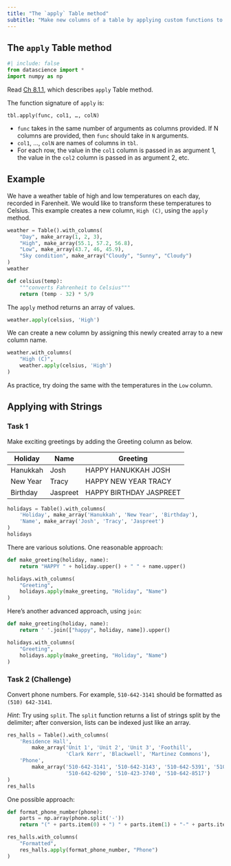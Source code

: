 ```yaml
---
title: "The `apply` Table method"
subtitle: "Make new columns of a table by applying custom functions to existing columns"
---
```


## The `apply` Table method
```python
#| include: false
from datascience import *
import numpy as np
```

::: {.callout-note title="Read _Inferential Thinking_"}
 Read [Ch 8.1.1](https://inferentialthinking.com/chapters/08/1/Applying_a_Function_to_a_Column.html#apply), which describes `apply` Table method.
:::

The function signature of `apply` is:

```
tbl.apply(func, col1, …, colN)
```

* `func` takes in the same number of arguments as columns provided. If N columns are provided, then `func` should take in `N` arguments.
* `col1`, ..., `colN` are names of columns in `tbl`.
* For each row, the value in the `col1` column is passed in as argument 1, the value in the `col2` column is passed in as argument 2, etc.

## Example

We have a weather table of high and low temperatures on each day, recorded in Farenheit. We would like to transform these temperatures to Celsius. This example creates a new column, `High (C)`, using the `apply` method.

```python
weather = Table().with_columns(
    "Day", make_array(1, 2, 3),
    "High", make_array(55.1, 57.2, 56.8),
    "Low", make_array(43.7, 46, 45.9),
    "Sky condition", make_array("Cloudy", "Sunny", "Cloudy")
)
weather
```

```python
def celsius(temp): 	
    """converts Fahrenheit to Celsius"""
    return (temp - 32) * 5/9
```

The `apply` method returns an array of values.
```python
weather.apply(celsius, 'High')
```

We can create a new column by assigning this newly created array to a new column name.

```python
weather.with_columns(
    "High (C)",
    weather.apply(celsius, 'High')
)
```

As practice, try doing the same with the temperatures in the `Low` column.

## Applying with Strings

### Task 1

Make exciting greetings by adding the Greeting column as below.

| Holiday | Name | Greeting |
| --- | --- | --- |
| Hanukkah | Josh |  HAPPY HANUKKAH JOSH |
| New Year | Tracy | HAPPY NEW YEAR TRACY |
| Birthday | Jaspreet | HAPPY BIRTHDAY JASPREET |

```python
holidays = Table().with_columns(
    'Holiday', make_array('Hanukkah', 'New Year', 'Birthday'),
    'Name', make_array('Josh', 'Tracy', 'Jaspreet')
)
holidays
```

There are various solutions. One reasonable approach:

```python
def make_greeting(holiday, name):
    return "HAPPY " + holiday.upper() + " " + name.upper()

holidays.with_columns(
    "Greeting",
    holidays.apply(make_greeting, "Holiday", "Name")
)
```

Here's another advanced approach, using `join`:

```python
def make_greeting(holiday, name):
    return ' '.join(["happy", holiday, name]).upper()

holidays.with_columns(
    "Greeting",
    holidays.apply(make_greeting, "Holiday", "Name")
)
```

### Task 2 (Challenge)

Convert phone numbers. For example, `510-642-3141` should be formatted as `(510) 642-3141`.

_Hint_: Try using `split`. The `split` function returns a list of strings split by the delimiter; after conversion, lists can be indexed just like an array.

```python
res_halls = Table().with_columns(
    'Residence Hall', 
        make_array('Unit 1', 'Unit 2', 'Unit 3', 'Foothill',
                   'Clark Kerr', 'Blackwell', 'Martinez Commons'),
    'Phone',
        make_array('510-642-3141', '510-642-3143', '510-642-5391', '510-642-9703',
                   '510-642-6290', '510-423-3740', '510-642-8517')
)
res_halls
```

One possible approach:

```python
def format_phone_number(phone):
    parts = np.array(phone.split('-'))
    return "(" + parts.item(0) + ") " + parts.item(1) + "-" + parts.item(2)

res_halls.with_columns(
    "Formatted",
    res_halls.apply(format_phone_number, "Phone")
)
```